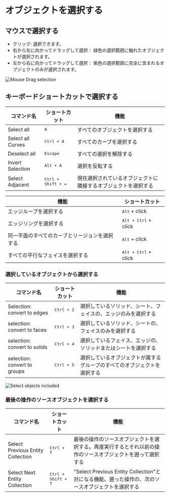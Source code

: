 # オブジェクトを選択する

## マウスで選択する

- クリック: 選択できます。
- 右から左に向かってドラッグして選択： 緑色の選択範囲に触れたオブジェクトが選択されます。
- 左から右に向かってドラッグして選択： 紫色の選択範囲に完全に含まれるオブジェクトのみが選択されます。

![Mouse Drag selection](/img/mouse-drag-selection.gif)

## キーボードショートカットで選択する

| コマンド名     | ショートカット                    | 機能                                                               |
| ----------------- | --------------------------- | ------------------------------------------------------------------ |
| Select all        | <kbd>A</kbd>                | すべてのオブジェクトを選択する                                     |
| Select all Curves | <kbd>Ctrl + A</kbd>         | すべてのカーブを選択する                                           |
| Deselect all      | <kbd>Escape</kbd>           | すべての選択を解除する                                             |
| Invert Selection  | <kbd>Alt + A</kbd>          | 選択を反転する                                                     |
| Select Adjacent   | <kbd>Ctrl + Shift + =</kbd> | 現在選択されているオブジェクトに隣接するオブジェクトを選択する |

| 機能                                           | ショートカット                      |
| ---------------------------------------------- | ----------------------------- |
| エッジループを選択する                         | <kbd>Alt</kbd> + click        |
| エッジリングを選択する                         | <kbd>Alt + Ctrl</kbd> + click |
| 同一平面のすべてのカーブとリージョンを選択する | <kbd>Alt</kbd> + click        |
| すべての平行なフェイスを選択する               | <kbd>Alt + Ctrl</kbd> + click |

### 選択しているオブジェクトから選択する

| コマンド名                   | ショートカット      | 機能                                                                     |
| ---------------------------- | ------------------- | ------------------------------------------------------------------------ |
| Selection: convert to edges  | <kbd>Ctrl + 2</kbd> | 選択しているソリッド、シート、フェイスの、エッジのみを選択する           |
| selection: convert to faces  | <kbd>Ctrl + 3</kbd> | 選択しているソリッド、シートの、フェイスのみを選択する                   |
| selection: convert to solids | <kbd>Ctrl + 4</kbd> | 選択しているフェイス、エッジの、ソリッドまたはシートを選択する           |
| selection: convert to groups | <kbd>Ctrl + 5</kbd> | 選択しているオブジェクトが属するグループのすべてのオブジェクトを選択する |

![Select objects included](/img/select-objects-included.gif)

### 最後の操作のソースオブジェクトを選択する

| コマンド名                        | ショートカット              | 機能                                                                                                       |
| --------------------------------- | --------------------------- | ---------------------------------------------------------------------------------------------------------- |
| Select Previous Entity Collection | <kbd>Ctrl + T</kbd>         | 最後の操作のソースオブジェクトを選択する。再度実行するとそれ以前の操作のソースオブジェクトを遡って選択する |
| Select Next Entity Collection     | <kbd>Ctrl + Shift + T</kbd> | "Select Previous Entity Collection"と対になる機能。遡った操作の、次のソースオブジェクトを選択する          |









